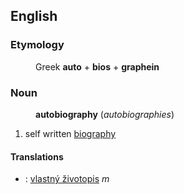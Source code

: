 ==English==
===Etymology===
:Greek '''auto''' + '''bios''' + '''graphein'''
===Noun===
:'''autobiography''' (''autobiographies'')
# self written [[biography]]
====Translations====
*{{sk}}: [[vlastný životopis]] ''m''